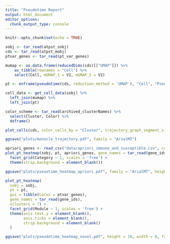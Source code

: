 ```yaml
---
title: "Pseudotime Report"
output: html_document
editor_options: 
  chunk_output_type: console
---
```


```r
knitr::opts_chunk$set(echo = TRUE)
```

```r
sobj <- tar_read(atpst_sobj)
cds <- tar_read(atpst_mobj)
ptvar_genes <- tar_read(pt_var_genes)

mumap <- as.data.frame(reducedDims(cds)[["UMAP"]]) %>% 
    as_tibble(rownames = "Cell") %>% 
    select(Cell, mUMAP_1 = V1, mUMAP_2 = V2)

pt <- enframe(pseudotime(cds, reduction_method = 'UMAP'), "Cell", "Pseudotime")

cell_data <- get_cell_data(sobj) %>%
  left_join(mumap) %>%
  left_join(pt)
```

```r
color_scheme <- tar_read(archived_clusterNames) %>%
  select(Cluster, Color) %>%
  deframe()

plot_cells(cds, color_cells_by = "Cluster", trajectory_graph_segment_size = 0.75, label_cell_groups = F, label_branch_points = F, label_leaves = F) + scale_color_manual(values = color_scheme)

ggsave("plots/monocle_trajectory.pdf", family = "ArialMT")
```

```r
apriori_genes <- read_csv("data/apriori_immune_and_susceptible.csv", col_types = cols())
plot_pt_heatmap(sobj, pt, apriori_genes, gene_names = tar_read(gene_ids)) + 
  facet_grid(Category ~ 1, scales = 'free') +
  theme(strip.background = element_blank())

ggsave("plots/pseuotime_heatmap_apriori.pdf", family = "ArialMT", height = 12, width = 8)
```

```r
plot_pt_heatmap(
  sobj = sobj, 
  pt = pt, 
  goi = tibble(Locus = ptvar_genes), 
  gene_names = tar_read(gene_ids), 
  nclusters = 7) +
  facet_grid(Module ~ 1, scales = 'free') +
  theme(axis.text.y = element_blank(),
        axis.ticks = element_blank(),
        strip.background = element_blank()
  )

ggsave("plots/pseudotime_heatmap_novel.pdf", height = 10, width = 8, family = "ArialMT")
```

